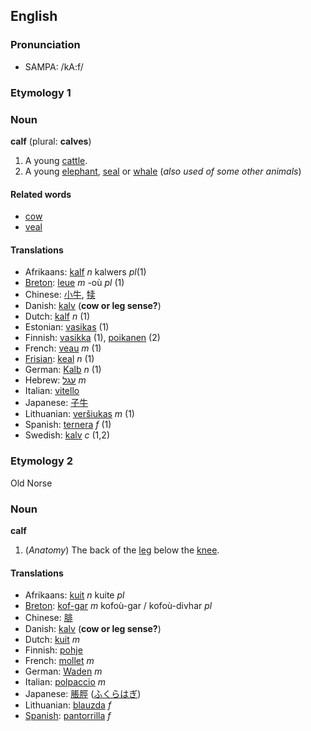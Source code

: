 ==English==
===Pronunciation===
*SAMPA: /kA:f/
===Etymology 1===
===Noun===
'''calf''' (plural: '''calves''')

#A young [[cattle]].
#A young [[elephant]], [[seal]] or [[whale]] (''also used of some other animals'')

====Related words====
*[[cow]]
*[[veal]]

====Translations====
*Afrikaans: [[kalf]] ''n'' kalwers ''pl''(1)
*[[Breton]]: [[leue]] ''m'' -où ''pl'' (1)
*Chinese:  [[小牛]], [[犊]]
*Danish: [[kalv]] ('''cow or leg sense?''')
*Dutch: [[kalf]] ''n'' (1)
*Estonian: [[vasikas]] (1)
*Finnish: [[vasikka]] (1), [[poikanen]] (2)
*French: [[veau]] ''m'' (1)
*[[Frisian]]: [[keal]] ''n'' (1)
*German: [[Kalb]] ''n'' (1)
*Hebrew: [[עגל]] ''m''
*Italian: [[vitello]]
*Japanese: [[子牛]]
*Lithuanian: [[veršiukas]] ''m'' (1)
*Spanish: [[ternera]] ''f'' (1)
*Swedish: [[kalv]] ''c'' (1,2)

===Etymology 2===
Old Norse

===Noun===
'''calf'''

#(''Anatomy'') The back of the [[leg]] below the [[knee]].

====Translations====
* Afrikaans: [[kuit]] ''n'' kuite ''pl''
*[[Breton]]: [[kof-gar]] ''m'' kofoù-gar / kofoù-divhar ''pl''
*Chinese: [[腓]]
*Danish: [[kalv]] ('''cow or leg sense?''')
*Dutch: [[kuit]] ''m''
*Finnish: [[pohje]]
*French: [[mollet]] ''m''
*German: [[Waden]] ''m''
*Italian: [[polpaccio]] ''m''
*Japanese: [[脹脛]] ([[ふくらはぎ]])
*Lithuanian: [[blauzda]] ''f''
*[[Spanish]]: [[pantorrilla]] ''f''